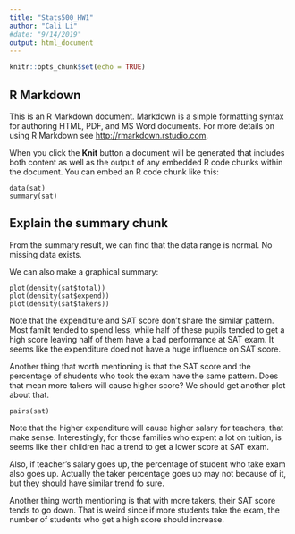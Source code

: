 ---
title: "Stats500_HW1"
author: "Cali Li"
#date: "9/14/2019"
output: html_document
---

```{r setup}
knitr::opts_chunk$set(echo = TRUE)
```

## R Markdown

This is an R Markdown document. Markdown is a simple formatting syntax for authoring HTML, PDF, and MS Word documents. For more details on using R Markdown see <http://rmarkdown.rstudio.com>.

When you click the **Knit** button a document will be generated that includes both content as well as the output of any embedded R code chunks within the document. You can embed an R code chunk like this:

```{ }
data(sat)
summary(sat)
```

## Explain the summary chunk
From the summary result, we can find that the data range is normal. No missing data exists.

We can also make a graphical summary:

```{}
plot(density(sat$total))
plot(density(sat$expend))
plot(density(sat$takers))
```

Note that the expenditure and SAT score don't share the similar pattern. Most familt tended to spend less, while half of these pupils tended to get a high score leaving half of them have a bad performance at SAT exam. It seems like the expenditure doed not have a huge influence on SAT score.

Another thing that worth mentioning is that the SAT score and the percentage of shudents who took the exam have the same pattern. Does that mean more takers will cause higher score? We should get another plot about that.

```{}
pairs(sat)
```

Note that the higher expenditure will cause higher salary for teachers, that make sense. Interestingly, for those families who expent a lot on tuition, is seems like their children had a trend to get a lower score at SAT exam.

Also, if teacher's salary goes up, the percentage of student who take exam also goes up. Actually the taker percentage goes up may not because of it, but they should have similar trend fo sure.

Another thing worth mentioning is that with more takers, their SAT score tends to go down. That is weird since if more students take the exam, the number of students who get a high score should increase.